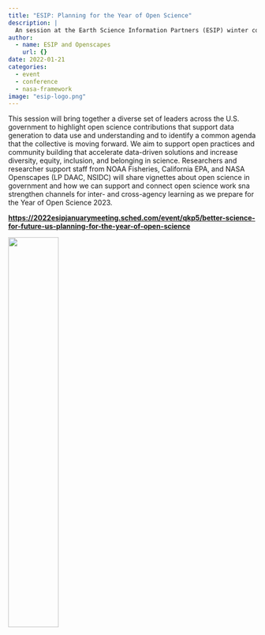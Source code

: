 ```yaml
---
title: "ESIP: Planning for the Year of Open Science"
description: |
  An session at the Earth Science Information Partners (ESIP) winter conference
author:
  - name: ESIP and Openscapes
    url: {}
date: 2022-01-21
categories: 
  - event 
  - conference
  - nasa-framework
image: "esip-logo.png"
---
```


This session will bring together a diverse set of leaders across the U.S. government to highlight open science contributions that support data generation to data use and understanding and to identify a common agenda that the collective is moving forward. We aim to support open practices and community building that accelerate data-driven solutions and increase diversity, equity, inclusion, and belonging in science. Researchers and researcher support staff from NOAA Fisheries, California EPA, and NASA Openscapes (LP DAAC, NSIDC) will share vignettes  about open science in government and how we can support and connect open science work sna strengthen channels for inter- and cross-agency learning as we prepare for the Year of Open Science 2023. 

**<https://2022esipjanuarymeeting.sched.com/event/qkp5/better-science-for-future-us-planning-for-the-year-of-open-science>**


![](esip-logo.png){width="45%" fig-align="center"}
